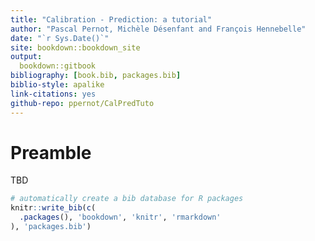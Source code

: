 ```yaml
--- 
title: "Calibration - Prediction: a tutorial"
author: "Pascal Pernot, Michèle Désenfant and François Hennebelle"
date: "`r Sys.Date()`"
site: bookdown::bookdown_site
output:
  bookdown::gitbook
bibliography: [book.bib, packages.bib]
biblio-style: apalike
link-citations: yes
github-repo: ppernot/CalPredTuto
---
```


# Preamble

TBD



```r
# automatically create a bib database for R packages
knitr::write_bib(c(
  .packages(), 'bookdown', 'knitr', 'rmarkdown'
), 'packages.bib')
```



